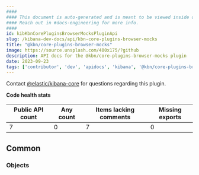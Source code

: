 ```yaml
---
####
#### This document is auto-generated and is meant to be viewed inside our experimental, new docs system.
#### Reach out in #docs-engineering for more info.
####
id: kibKbnCorePluginsBrowserMocksPluginApi
slug: /kibana-dev-docs/api/kbn-core-plugins-browser-mocks
title: "@kbn/core-plugins-browser-mocks"
image: https://source.unsplash.com/400x175/?github
description: API docs for the @kbn/core-plugins-browser-mocks plugin
date: 2023-09-23
tags: ['contributor', 'dev', 'apidocs', 'kibana', '@kbn/core-plugins-browser-mocks']
---
```




Contact [@elastic/kibana-core](https://github.com/orgs/elastic/teams/kibana-core) for questions regarding this plugin.

**Code health stats**

| Public API count  | Any count | Items lacking comments | Missing exports |
|-------------------|-----------|------------------------|-----------------|
| 7 | 0 | 7 | 0 |

## Common

### Objects
<DocDefinitionList data={kbnCorePluginsBrowserMocksObj.common.objects}/>

